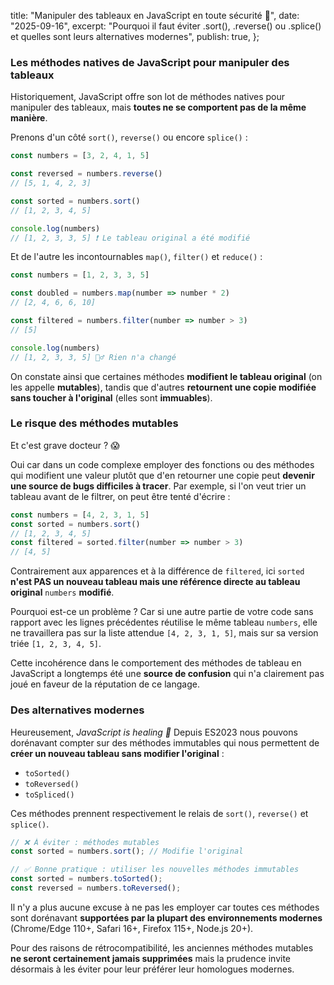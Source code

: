 
  title: "Manipuler des tableaux en JavaScript en toute sécurité 🧮",
  date: "2025-09-16",
  excerpt:
    "Pourquoi il faut éviter .sort(), .reverse() ou .splice() et quelles sont leurs alternatives modernes",
  publish: true,
};

### Les méthodes natives de JavaScript pour manipuler des tableaux

Historiquement, JavaScript offre son lot de méthodes natives pour manipuler des tableaux, mais **toutes ne se comportent pas de la même manière**.

Prenons d'un côté `sort()`, `reverse()` ou encore `splice()` :

```js
const numbers = [3, 2, 4, 1, 5]

const reversed = numbers.reverse()
// [5, 1, 4, 2, 3]

const sorted = numbers.sort()
// [1, 2, 3, 4, 5]

console.log(numbers)
// [1, 2, 3, 3, 5] ❗ Le tableau original a été modifié
```

Et de l'autre les incontournables `map()`, `filter()` et `reduce()` : 

```js
const numbers = [1, 2, 3, 3, 5]

const doubled = numbers.map(number => number * 2)
// [2, 4, 6, 6, 10]

const filtered = numbers.filter(number => number > 3)
// [5]

console.log(numbers)
// [1, 2, 3, 3, 5] 🧘‍♂️ Rien n'a changé
```

On constate ainsi que certaines méthodes **modifient le tableau original** (on les appelle **mutables**), tandis que d'autres **retournent une copie modifiée sans toucher à l'original** (elles sont **immuables**).    

### Le risque des méthodes mutables

Et c'est grave docteur ? 😱

Oui car dans un code complexe employer des fonctions ou des méthodes qui modifient une valeur plutôt que d'en retourner une copie peut **devenir une source de bugs difficiles à tracer**. Par exemple, si l'on veut trier un tableau avant de le filtrer, on peut être tenté d'écrire :  

```js
const numbers = [4, 2, 3, 1, 5]
const sorted = numbers.sort()
// [1, 2, 3, 4, 5]
const filtered = sorted.filter(number => number > 3)
// [4, 5]
```
Contrairement aux apparences et à la différence de `filtered`, ici `sorted` **n'est PAS un nouveau tableau mais une référence directe au tableau original** `numbers` **modifié**. 

Pourquoi est-ce un problème ? Car si une autre partie de votre code sans rapport avec les lignes précédentes réutilise le même tableau `numbers`, elle ne travaillera pas sur la liste attendue `[4, 2, 3, 1, 5]`, mais sur sa version triée `[1, 2, 3, 4, 5]`.

Cette incohérence dans le comportement des méthodes de tableau en JavaScript a longtemps été une **source de confusion** qui n'a clairement pas joué en faveur de la réputation de ce langage. 

### Des alternatives modernes

Heureusement, _JavaScript is healing 🌈_ Depuis ES2023 nous pouvons dorénavant compter sur des méthodes immutables qui nous permettent de **créer un nouveau tableau sans modifier l'original** :

- `toSorted()`
- `toReversed()`
- `toSpliced()`

Ces méthodes prennent respectivement le relais de `sort()`, `reverse()` et `splice()`. 

```js
// ❌ À éviter : méthodes mutables
const sorted = numbers.sort(); // Modifie l'original

// ✅ Bonne pratique : utiliser les nouvelles méthodes immutables
const sorted = numbers.toSorted();
const reversed = numbers.toReversed();
```

Il n'y a plus aucune excuse à ne pas les employer car toutes ces méthodes sont dorénavant **supportées par la plupart des environnements modernes** (Chrome/Edge 110+, Safari 16+, Firefox 115+, Node.js 20+).

Pour des <LinkWithGlimpse url="https://github.com/getify/You-Dont-Know-JS/blob/2nd-ed/get-started/ch1.md#backwards--forwards">raisons de rétrocompatibilité</LinkWithGlimpse>, les anciennes méthodes mutables **ne seront certainement jamais supprimées** mais la prudence invite désormais à les éviter pour leur préférer leur homologues modernes.